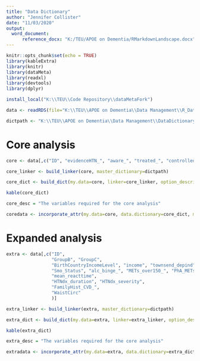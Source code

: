 ```yaml
---
title: "Data Dictionary"
author: "Jennifer Collister"
date: "11/03/2020"
output: 
  word_document:
      reference_docx: "K:/TEU/APOE on Dementia/RMarkdownLandscape.docx"
---
```


```r
knitr::opts_chunk$set(echo = TRUE)
library(kableExtra)
library(knitr)
library(dataMeta)
library(readxl)
library(devtools)
library(dplyr)

install_local("K:\\TEU\\Code Repository\\dataMetaFork")

data <- readRDS(file="K:\\TEU\\APOE on Dementia\\Data Management\\R_Dataframes_TLA\\38358\\Organised\\Hypertension\\Neo\\HTN_excl.rds")

dictpath <- "K:\\TEU\\APOE on Dementia\\Data Management\\DataDictionary\\DataDictionary.xlsx"

```

# Core analysis


```r

core <- data[,c("ID", "evidenceHTN_", "aware_", "treated_", "controlled_", "ethnicity", "age", "gender", "ISCED", "BMIcat", "BMI", "recdate")]

core_linker <- build_linker(core, master_dictionary=dictpath)

core_dict <- build_dict(my.data=core, linker=core_linker, option_description=NULL, prompt_varopts=FALSE, na.rm=TRUE)

kable(core_dict)

core_desc = "The variables required for the core analysis"

coredata <- incorporate_attr(my.data=core, data.dictionary=core_dict, main_string=core_desc)

```


# Expanded analysis


```r

extra <- data[,c("ID", 
                 "GroupB", "GroupC", 
                 "BirthCountryIncomeLevel", "income", "townsend_depind", "employment", "shiftwork",
                 "Smo_Status", "alc_binge_", "METs_over150_", "PhA_METsWkAllAct", "Sle_Duration",
                 "mean_reacttime",
                 "HTNdx_duration", "HTNdx_severity",
                 "FamilyHist_CVD_", 
                 "WaistCirc"
                 )]

extra_linker <- build_linker(extra, master_dictionary=dictpath)

extra_dict <- build_dict(my.data=extra, linker=extra_linker, option_description=NULL, prompt_varopts=FALSE, na.rm=TRUE)

kable(extra_dict)

extra_desc = "The variables required for the core analysis"

extradata <- incorporate_attr(my.data=extra, data.dictionary=extra_dict, main_string=extra_desc)

```





